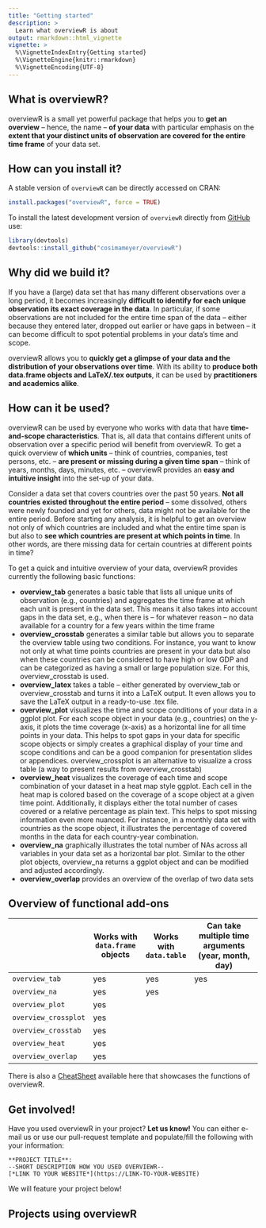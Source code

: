 ```yaml
---
title: "Getting started"
description: >
  Learn what overviewR is about
output: rmarkdown::html_vignette
vignette: >
  %\VignetteIndexEntry{Getting started}
  %\VignetteEngine{knitr::rmarkdown}
  %\VignetteEncoding{UTF-8}
---
```



## <i class="far fa-lightbulb"></i> What is overviewR?

overviewR is a small yet powerful package that helps you to **get an overview** – hence, the name – **of your data** with particular emphasis on the **extent that your distinct units of observation are covered for the entire time frame** of your data set.


## <i class="far fa-download"></i> How can you install it?

A stable version of `overviewR` can be directly accessed on CRAN:
```r
install.packages("overviewR", force = TRUE)
```

To install the latest development version of `overviewR` directly from [GitHub](https://github.com/cosimameyer/overviewR) use: 

```r
library(devtools)
devtools::install_github("cosimameyer/overviewR")
```


## </a><i class="fas fa-table"></i> Why did we build it?

If you have a (large) data set that has many different observations over a long period, it becomes increasingly **difficult to identify for each unique observation its exact coverage in the data**. In particular, if some observations are not included for the entire time span of the data – either because they entered later, dropped out earlier or have gaps in between – it can become difficult to spot potential problems in your data’s time and scope.

overviewR allows you to **quickly get a glimpse of your data and the distribution of your observations over time**. With its ability to **produce both data.frame objects and LaTeX/.tex outputs**, it can be used by **practitioners and academics alike**.

## <i class="fas fa-code"></i> How can it be used?

overviewR can be used by everyone who works with data that have **time-and-scope characteristics**. That is, all data that contains different units of observation over a specific period will benefit from overviewR. To get a quick overview of **which units** – think of countries, companies, test persons, etc. – **are present or missing during a given time span** – think of years, months, days, minutes, etc. – overviewR provides an **easy and intuitive insight** into the set-up of your data.

Consider a data set that covers countries over the past 50 years. **Not all countries existed throughout the entire period** – some dissolved, others were newly founded and yet for others, data might not be available for the entire period. Before starting any analysis, it is helpful to get an overview not only of which countries are included and what the entire time span is but also to **see which countries are present at which points in time**. In other words, are there missing data for certain countries at different points in time?

To get a quick and intuitive overview of your data, overviewR provides currently the following basic functions:

- **overview_tab** generates a basic table that lists all unique units of observation (e.g., countries) and aggregates the time frame at which each unit is present in the data set. This means it also takes into account gaps in the data set, e.g., when there is – for whatever reason – no data available for a country for a few years within the time frame
- **overview_crosstab** generates a similar table but allows you to separate the overview table using two conditions. For instance, you want to know not only at what time points countries are present in your data but also when these countries can be considered to have high or low GDP and can be categorized as having a small or large population size. For this, overview_crosstab is used.
- **overview_latex** takes a table – either generated by overview_tab or overview_crosstab and turns it into a LaTeX output. It even allows you to save the LaTeX output in a ready-to-use .tex file.
- **overview_plot** visualizes the time and scope conditions of your data in a ggplot plot. For each scope object in your data (e.g., countries) on the y-axis, it plots the time coverage (x-axis) as a horizontal line for all time points in your data. This helps to spot gaps in your data for specific scope objects or simply creates a graphical display of your time and scope conditions and can be a good companion for presentation slides or appendices.
overview_crossplot is an alternative to visualize a cross table (a way to present results from overview_crosstab)
- **overview_heat** visualizes the coverage of each time and scope combination of your dataset in a heat map style ggplot. Each cell in the heat map is colored based on the coverage of a scope object at a given time point. Additionally, it displays either the total number of cases covered or a relative percentage as plain text. This helps to spot missing information even more nuanced. For instance, in a monthly data set with countries as the scope object, it illustrates the percentage of covered months in the data for each country-year combination.
- **overview_na** graphically illustrates the total number of NAs across all variables in your data set as a horizontal bar plot. Similar to the other plot objects, overview_na returns a ggplot object and can be modified and adjusted accordingly.
- **overview_overlap**  provides an overview of the overlap of two data sets

## Overview of functional add-ons
|                       | Works with `data.frame` objects | Works with `data.table` | Can take multiple time arguments (year, month, day) |
|-----------------------|---------------------------------|-------------------------|-----------------------------------------------------|
| `overview_tab`        | yes                               | yes                       | yes                                                   |
| `overview_na`         | yes                               | yes                       |                                                     |
| `overview_plot`       | yes                               |                         |                                                     |
| `overview_crossplot`  | yes                               |                         |                                                     |
| `overview_crosstab`   | yes                               |                         |                                                     |
| `overview_heat`       | yes                               |                         |                                                     |
| `overview_overlap`    | yes                               |                         |                                                     |


There is also a [CheatSheet](https://github.com/rstudio/cheatsheets/blob/main/overviewR.pdf) available here that showcases the functions of overviewR.


## <i class="fas fa-people-carry"></i> Get involved!

Have you used overviewR in your project? **Let us know!** You can either e-mail us or use our pull-request template and populate/fill the following with your information:

```
**PROJECT TITLE**:
--SHORT DESCRIPTION HOW YOU USED OVERVIEWR--
[*LINK TO YOUR WEBSITE*](https://LINK-TO-YOUR-WEBSITE)
```

We will feature your project below!

## <i class="fas fa-medal"></i> Projects using overviewR
